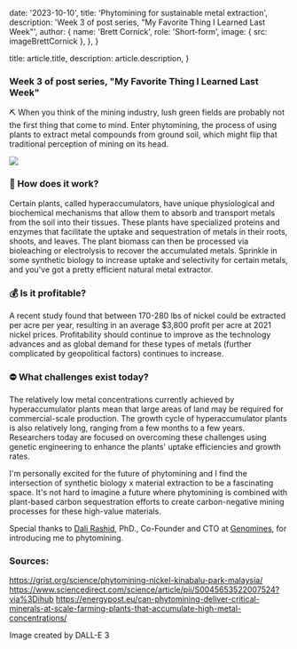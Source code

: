 
  date: '2023-10-10',
  title: 'Phytomining for sustainable metal extraction',
  description: 'Week 3 of post series, "My Favorite Thing I Learned Last Week"',
  author: {
    name: 'Brett Cornick',
    role: 'Short-form',
    image: { src: imageBrettCornick },
  },
}

  title: article.title,
  description: article.description,
}

### Week 3 of post series, "My Favorite Thing I Learned Last Week"

⛏ When you think of the mining industry, lush green fields are probably not the first thing that come to mind. Enter phytomining, the process of using plants to extract metal compounds from ground soil, which might flip that traditional perception of mining on its head.

![](./hyperaccumulator.jpg)

### 🌱 How does it work?

Certain plants, called hyperaccumulators, have unique physiological and biochemical mechanisms that allow them to absorb and transport metals from the soil into their tissues. These plants have specialized proteins and enzymes that facilitate the uptake and sequestration of metals in their roots, shoots, and leaves. The plant biomass can then be processed via bioleaching or electrolysis to recover the accumulated metals. Sprinkle in some synthetic biology to increase uptake and selectivity for certain metals, and you've got a pretty efficient natural metal extractor.

### 💰 Is it profitable?

A recent study found that between 170-280 lbs of nickel could be extracted per acre per year, resulting in an average $3,800 profit per acre at 2021 nickel prices. Profitability should continue to improve as the technology advances and as global demand for these types of metals (further complicated by geopolitical factors) continues to increase.

### ⛔ What challenges exist today?

The relatively low metal concentrations currently achieved by hyperaccumulator plants mean that large areas of land may be required for commercial-scale production. The growth cycle of hyperaccumulator plants is also relatively long, ranging from a few months to a few years. Researchers today are focused on overcoming these challenges using genetic engineering to enhance the plants' uptake efficiencies and growth rates.

I'm personally excited for the future of phytomining and I find the intersection of synthetic biology x material extraction to be a fascinating space. It's not hard to imagine a future where phytomining is combined with plant-based carbon sequestration efforts to create carbon-negative mining processes for these high-value materials.

Special thanks to [Dali Rashid](https://www.linkedin.com/in/dali-rashid-phd-69059010a/), PhD., Co-Founder and CTO at [Genomines](https://www.genomines.com/), for introducing me to phytomining.

### Sources:

https://grist.org/science/phytomining-nickel-kinabalu-park-malaysia/
https://www.sciencedirect.com/science/article/pii/S0045653522007524?via%3Dihub
https://energypost.eu/can-phytomining-deliver-critical-minerals-at-scale-farming-plants-that-accumulate-high-metal-concentrations/

Image created by DALL-E 3
